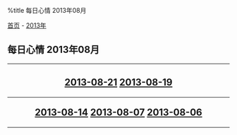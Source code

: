 %title 每日心情 2013年08月

[[../../../index|首页]] - [[../index|2013年]]
==每日心情 2013年08月==
----
<center>
<h2>
[[2013-08-21|2013-08-21]]
[[2013-08-19|2013-08-19]]
----
[[2013-08-14|2013-08-14]]
[[2013-08-07|2013-08-07]]
[[2013-08-06|2013-08-06]]
</h2>
</center>
----
